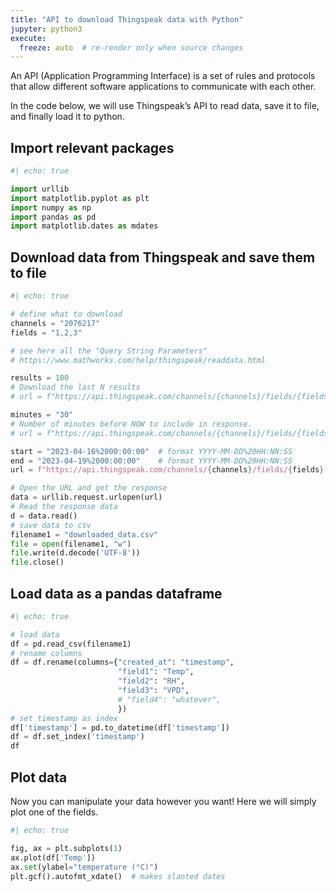 ```yaml
---
title: "API to download Thingspeak data with Python"
jupyter: python3
execute:
  freeze: auto  # re-render only when source changes
---
```


An API (Application Programming Interface) is a set of rules and protocols that allow different software applications to communicate with each other. 

In the code below, we will use Thingspeak's API to read data, save it to file, and finally load it to python.

## Import relevant packages

```python
#| echo: true

import urllib
import matplotlib.pyplot as plt
import numpy as np
import pandas as pd
import matplotlib.dates as mdates
```

## Download data from Thingspeak and save them to file

```python
#| echo: true

# define what to download
channels = "2076217"
fields = "1,2,3"

# see here all the "Query String Parameters"
# https://www.mathworks.com/help/thingspeak/readdata.html

results = 100
# Download the last N results
# url = f"https://api.thingspeak.com/channels/{channels}/fields/{fields}.csv?results={results}"

minutes = "30"
# Number of minutes before NOW to include in response.
# url = f"https://api.thingspeak.com/channels/{channels}/fields/{fields}.csv?minutes={minutes}"

start = "2023-04-16%2000:00:00"  # format YYYY-MM-DD%20HH:NN:SS
end = "2023-04-19%2000:00:00"    # format YYYY-MM-DD%20HH:NN:SS
url = f"https://api.thingspeak.com/channels/{channels}/fields/{fields}.csv?start={start}&end={end}"

# Open the URL and get the response
data = urllib.request.urlopen(url)
# Read the response data
d = data.read()
# save data to csv
filename1 = "downloaded_data.csv"
file = open(filename1, "w")
file.write(d.decode('UTF-8'))
file.close()
```

## Load data as a pandas dataframe

```python
#| echo: true

# load data
df = pd.read_csv(filename1)
# rename columns
df = df.rename(columns={"created_at": "timestamp",
                        "field1": "Temp",
                        "field2": "RH",
                        "field3": "VPD",
                        # "field4": "whatever",
                        })
# set timestamp as index
df['timestamp'] = pd.to_datetime(df['timestamp'])
df = df.set_index('timestamp')
df
```

## Plot data

Now you can manipulate your data however you want! Here we will simply plot one of the fields.

```python
#| echo: true

fig, ax = plt.subplots(1)
ax.plot(df['Temp'])
ax.set(ylabel="temperature (°C)")
plt.gcf().autofmt_xdate()  # makes slanted dates

```
